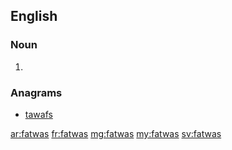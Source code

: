 ==English==

===Noun===
{{head|en|plural}}

# {{plural of|fatwa|lang=en}}

===Anagrams===
* [[tawafs#English|tawafs]]

[[ar:fatwas]]
[[fr:fatwas]]
[[mg:fatwas]]
[[my:fatwas]]
[[sv:fatwas]]